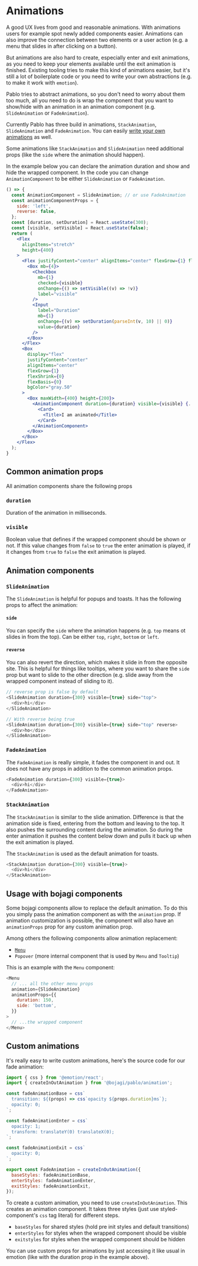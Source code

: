 
# Animations

A good UX lives from good and reasonable animations. With animations users for example spot newly added
components easier. Animations can also improve the connection between two elements or a user action 
(e.g. a menu that slides in after clicking on a button).

But animations are also hard to create, especially enter and exit animations, as you need to keep your elements
available until the exit animation is finished. Existing tooling tries to make this kind of animations easier,
but it's still a lot of boilerplate code or you need to write your own abstractions 
(e.g. to make it work with `emotion`).

Pablo tries to abstract animations, so you don't need to worry about them too much, all you need to do is wrap
the component that you want to show/hide with an animation in an animation component 
(e.g. `SlideAnimation` or `FadeAnimation`).

Currently Pablo has three build in animations, `StackAnimation`, `SlideAnimation` and `FadeAnimation`. You
can easily [write your own animations](#custom-animations) as well.

Some animations like `StackAnimation` and `SlideAnimation` need additional props (like the `side` where the animation
should happen).

In the example below you can declare the animation duration and show and hide the wrapped component.
In the code you can change `AnimationComponent` to be either `SlideAnimation` or `FadeAnimation`.

```jsx live
() => {
  const AnimationComponent = SlideAnimation; // or use FadeAnimation
  const animationComponentProps = {
    side: 'left',
    reverse: false,
  };
  const [duration, setDuration] = React.useState(300);
  const [visible, setVisible] = React.useState(false);
  return (
    <Flex
      alignItems="stretch"
      height={400}
    >
      <Flex justifyContent="center" alignItems="center" flexGrow={1} flexBasis={0}>
        <Box mb={4}>
          <Checkbox
            mb={1}
            checked={visible}
            onChange={() => setVisible((v) => !v)}
            label="visible"
          />
          <Input
            label="Duration"
            mb={1}
            onChange={(v) => setDuration(parseInt(v, 10) || 0)}
            value={duration}
          />
        </Box>
      </Flex>
      <Box
        display="flex"
        justifyContent="center"
        alignItems="center"
        flexGrow={1}
        flexShrink={0}
        flexBasis={0}
        bgColor="gray.50"
      >
        <Box maxWidth={400} height={200}>
          <AnimationComponent duration={duration} visible={visible} {...animationComponentProps}>
            <Card>
              <Title>I am animated</Title>
            </Card>
          </AnimationComponent>
        </Box>
      </Box>
    </Flex>
  );
}
```

## Common animation props

All animation components share the following props

### `duration`
Duration of the animation in milliseconds.

### `visible`
Boolean value that defines if the wrapped component should be shown or not. If this value changes from `false` to `true`
the enter animation is played, if it changes from `true` to `false` the exit animation is played.

## Animation components

### `SlideAnimation`

The `SlideAnimation` is helpful for popups and toasts. It has the following props to affect the animation:

#### `side`
You can specify the `side` where the animation happens  (e.g. `top` means ot slides in from the top). 
Can be either `top`, `right`, `bottom` or `left`.

#### `reverse`

You can also revert the direction, which makes it slide in from the opposite site.
This is helpful for things like tooltips, where you want to share the `side` prop but want to slide to the other direction 
(e.g. slide away from the wrapped component instead of sliding to it).

```js
// reverse prop is false by default
<SlideAnimation duration={300} visible={true} side="top">
  <div>hi</div>
</SlideAnimation>

// With reverse being true
<SlideAnimation duration={300} visible={true} side="top" reverse>
  <div>ho</div>
</SlideAnimation>  
```

### `FadeAnimation`

The `FadeAnimation` is really simple, it fades the component in and out. It does not have any props in addition to the
common animation props.

```js
<FadeAnimation duration={300} visible={true}>
  <div>hi</div>
</FadeAnimation>
```

### `StackAnimation`

The `StackAnimation` is similar to the slide animation. Difference is that the animation side is fixed, entering from 
the bottom and leaving to the top. It also pushes the surrounding content during the animation. So during the enter
animation it pushes the content below down and pulls it back up when the exit animation is played.

The `StackAnimation` is used as the default animation for toasts.

```js
<StackAnimation duration={300} visible={true}>
  <div>hi</div>
</StackAnimation>
```

## Usage with bojagi components

Some bojagi components allow to replace the default animation. To do this you simply pass the animation component
as with the `animation` prop. If animation customization is possible, the component will also have an `animationProps`
prop for any custom animation prop.

Among others the following components allow animation replacement:

* [`Menu`](/docs/components/Menu)
* `Popover` (more internal component that is used by `Menu` and `Tooltip`)

This is an example with the `Menu` component:

```js
<Menu
  // ... all the other menu props
  animation={SlideAnimation}
  animationProps={{
    duration: 150,
    side: 'bottom',
  }}
>
  // ...the wrapped component
</Menu>
```

## Custom animations

It's really easy to write custom animations, here's the source code for our fade animation:

```js
import { css } from '@emotion/react';
import { createInOutAnimation } from '@bojagi/pablo/animation';

const fadeAnimationBase = css`
  transition: ${(props) => css`opacity ${props.duration}ms`};
  opacity: 0;
`;

const fadeAnimationEnter = css`
  opacity: 1;
  transform: translateY(0) translateX(0);
`;

const fadeAnimationExit = css`
  opacity: 0;
`;

export const FadeAnimation = createInOutAnimation({
  baseStyles: fadeAnimationBase,
  enterStyles: fadeAnimationEnter,
  exitStyles: fadeAnimationExit,
});
```

To create a custom animation, you need to use `createInOutAnimation`. This creates an animation component.
It takes three styles (just use styled-component's `css` tag literal) for different steps.

*  `baseStyles` for shared styles (hold pre init styles and default transitions)
* `enterStyles` for styles when the wrapped component should be visible
* `exitstyles` for styles when the wrapped component should be hidden

You can use custom props for animations by just accessing it like usual in emotion (like with the duration
prop in the example above).
